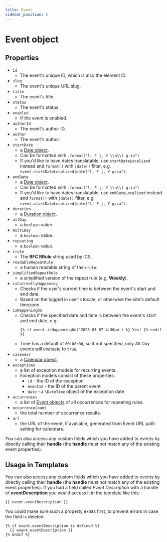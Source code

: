 ```yaml
---
title: Event
sidebar_position: 2
---
```


# Event object

## Properties

- `id`
  - The event's unique ID, which is also the element ID.
- `slug`
  - The event's unique URL slug.
- `title`
  - The event's title.
- `status`
  - The event's status.
- `enabled`
  - If the event is enabled.
- `authorId`
  - The event's author ID.
- `author`
  - The event's author.
- `startDate`
  - a [Date object](./date.mdx).
  - Can be formatted with `.format("l, F j, Y \\a\\t g:ia")`
  - If you'd like to have dates translatable, use `startDateLocalized` instead and `format()` with `|date()` filter, e.g. `event.startDateLocalized|date("l, F j, Y g:ia")`.
- `endDate`
  - a [Date object](./date.mdx).
  - Can be formatted with `.format("l, F j, Y \\a\\t g:ia")`
  - If you'd like to have dates translatable, use `endDateLocalized` instead and `format()` with `|date()` filter, e.g. `event.startDateLocalized|date("l, F j, Y g:ia")`.
- `duration`
  - a [Duration object](./duration.mdx).
- `allDay`
  - a `boolean` value.
- `multiDay`
  - a `boolean` value.
- `repeating`
  - a `boolean` value.
- `rrule`
  - The **RFC RRule** string used by ICS.
- `readableRepeatRule`
  - a human readable string of the `rrule`.
- `simplifiedRepeatRule`
  - a simplified version of the repeat rule (e.g. **Weekly**).
- `isCurrentlyHappening`
  - Checks if the user's current time is between the event's start and end date.
  - Based on the logged in user's locale, or otherwise the site's default timezone.
- `isHappeningOn`
  - Checks if the specified date and time is between the event's start and end date, e.g:
    ```twig showLineNumbers
    {% if event.isHappeningOn('2023-03-07 4:30pm') %} Yes! {% endif %}
    ```
  - Time has a default of `00:00:00`, so if not specified, only All Day events will evaluate to `true`.
- `calendar`
  - a [Calendar object](./calendar.mdx).
- `exceptions`
  - a list of exception models for recurring events.
  - Exception models consist of these properties:
    - `id` - the ID of the exception
    - `eventId` - the ID of the parent event
    - `date` - a `\DateTime` object of the exception date
- `occurrences`
  - a list of [Event objects](./event.mdx) of all occurrences for repeating rules.
- `occurrenceCount`
  - the total number of occurrence results.
- `url`
  - the URL of the event, if available, generated from Event URL path setting for calendars.

You can also access any custom fields which you have added to events by directly calling their **handle** (the **handle** must not match any of the existing event properties).

## Usage in Templates

You can also access any custom fields which you have added to events by directly calling their **handle** (the **handle** must not match any of the existing event properties). If you had a field called _Event Description_ with a handle of **eventDescription** you would access it in the template like this:

```twig showLineNumbers
{{ event.eventDescription }}
```

You could make sure such a property exists first, to prevent errors in case the field is deleted:

```twig showLineNumbers
{% if event.eventDescription is defined %}
  {{ event.eventDescription }}
{% endif %}
```
